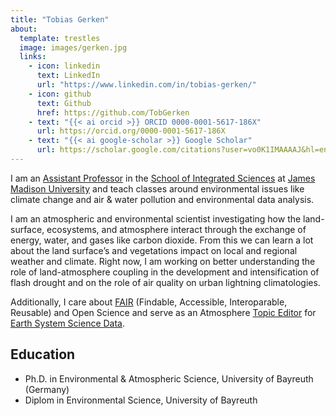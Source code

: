 ```yaml
---
title: "Tobias Gerken"
about:
  template: trestles
  image: images/gerken.jpg
  links:
    - icon: linkedin
      text: LinkedIn
      url: "https://www.linkedin.com/in/tobias-gerken/"
    - icon: github
      text: Github
      href: https://github.com/TobGerken
    - text: "{{< ai orcid >}} ORCID 0000-0001-5617-186X"
      url: https://orcid.org/0000-0001-5617-186X
    - text: "{{< ai google-scholar >}} Google Scholar"
      url: https://scholar.google.com/citations?user=vo0K1IMAAAAJ&hl=enorcid
---
```


::: {.column-page}

I am an [Assistant Professor](https://www.jmu.edu/cise/people/faculty/gerken-tobias.shtml) in the [School of Integrated Sciences](https://www.jmu.edu/cise/sis/index.shtml) at [James Madison University](https://www.jmu.edu) and teach classes around environmental issues like climate change and air & water pollution and environmental data analysis. 

I am an atmospheric and environmental scientist investigating how the land-surface, ecosystems, and atmosphere interact through the exchange of energy, water, and gases like carbon dioxide. 
From this we can learn a lot about the land surface's and vegetations impact on local and regional weather and climate. Right now, I am working on better understanding the role of land-atmosphere coupling in the development and intensification of flash drought and on the role of air quality on urban lightning climatologies.  

Additionally, I care about [FAIR](https://www.go-fair.org/fair-principles/) (Findable, Accessible, Interoparable, Reusable) and Open Science and serve as an Atmosphere [Topic Editor](https://www.earth-system-science-data.net/editorial_board.html) for [Earth System Science Data](https://www.earth-system-science-data.net/). 

## Education

- Ph.D. in Environmental & Atmospheric Science, University of Bayreuth (Germany)
- Diplom in Environmental Science, University of Bayreuth

:::